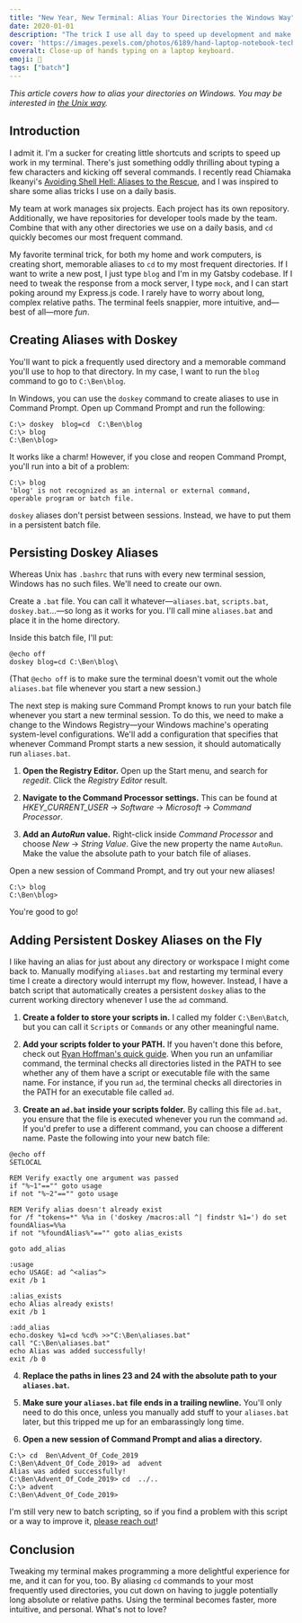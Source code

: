 ```yaml
---
title: "New Year, New Terminal: Alias Your Directories the Windows Way"
date: 2020-01-01
description: "The trick I use all day to speed up development and make Command Prompt delightful."
cover: 'https://images.pexels.com/photos/6189/hand-laptop-notebook-technology.jpg?auto=compress&cs=tinysrgb&dpr=2&h=650&w=940'
coveralt: Close-up of hands typing on a laptop keyboard.
emoji: 🦇
tags: ["batch"]
---
```


_This article covers how to alias your directories on Windows. You may be interested in [the Unix way](https://blog.benmyers.dev/alias-directories-unix/)._

## Introduction

I admit it. I'm a sucker for creating little shortcuts and scripts to speed up work in my terminal. There's just something oddly thrilling about typing a few characters and kicking off several commands. I recently read Chiamaka Ikeanyi's [Avoiding Shell Hell: Aliases to the Rescue](https://chiamakaikeanyi.dev/avoiding-shell-hell-aliases-to-the-rescue/), and I was inspired to share some alias tricks I use on a daily basis.

My team at work manages six projects. Each project has its own repository. Additionally, we have repositories for developer tools made by the team. Combine that with any other directories we use on a daily basis, and `cd` quickly becomes our most frequent command.

My favorite terminal trick, for both my home and work computers, is creating short, memorable aliases to `cd` to my most frequent directories. If I want to write a new post, I just type `blog` and I'm in my Gatsby codebase. If I need to tweak the response from a mock server, I type `mock`, and I can start poking around my Express.js code. I rarely have to worry about long, complex relative paths. The terminal feels snappier, more intuitive, and—best of all—more *fun*.

## Creating Aliases with Doskey

You'll want to pick a frequently used directory and a memorable command you'll use to hop to that directory. In my case, I want to run the `blog` command to go to `C:\Ben\blog`.

In Windows, you can use the `doskey` command to create aliases to use in Command Prompt. Open up Command Prompt and run the following:

```console
C:\> doskey  blog=cd  C:\Ben\blog
C:\> blog
C:\Ben\blog>
```

It works like a charm! However, if you close and reopen Command Prompt, you'll run into a bit of a problem:

```console
C:\> blog
'blog' is not recognized as an internal or external command,
operable program or batch file.
```

`doskey` aliases don't persist between sessions. Instead, we have to put them in a persistent batch file.

## Persisting Doskey Aliases

Whereas Unix has `.bashrc` that runs with every new terminal session, Windows has no such files. We'll need to create our own.

Create a `.bat` file. You can call it whatever—`aliases.bat`, `scripts.bat`, `doskey.bat`…—so long as it works for you. I'll call mine `aliases.bat` and place it in the home directory.

Inside this batch file, I'll put:

```batch {numberLines: true}:title=aliases.bat
@echo off
doskey blog=cd C:\Ben\blog\

```

(That `@echo off` is to make sure the terminal doesn't vomit out the whole `aliases.bat` file whenever you start a new session.)

The next step is making sure Command Prompt knows to run your batch file whenever you start a new terminal session. To do this, we need to make a change to the Windows Registry—your Windows machine's operating system-level configurations. We'll add a configuration that specifies that whenever Command Prompt starts a new session, it should automatically run `aliases.bat`.

1. **Open the Registry Editor.** Open up the Start menu, and search for _regedit_. Click the _Registry Editor_ result.

2. **Navigate to the Command Processor settings.**  This can be found at *HKEY_CURRENT_USER* → *Software* → *Microsoft* → *Command Processor*.

3. **Add an *AutoRun* value.** Right-click inside *Command Processor* and choose *New* → *String Value*. Give the new property the name `AutoRun`. Make the value the absolute path to your batch file of aliases.

Open a new session of Command Prompt, and try out your new aliases!

```console
C:\> blog
C:\Ben\blog>
```

You're good to go!

## Adding Persistent Doskey Aliases on the Fly

I like having an alias for just about any directory or workspace I might come back to. Manually modifying `aliases.bat` and restarting my terminal every time I create a directory would interrupt my flow, however. Instead, I have a batch script that automatically creates a persistent `doskey` alias to the current working directory whenever I use the `ad` command.

1. **Create a folder to store your scripts in.** I called my folder `C:\Ben\Batch`, but you can call it `Scripts` or `Commands` or any other meaningful name.

2. **Add your scripts folder to your PATH.** If you haven't done this before, check out [Ryan Hoffman's quick guide](https://www.architectryan.com/2018/03/17/add-to-the-path-on-windows-10/). When you run an unfamiliar command, the terminal checks all directories listed in the PATH to see whether any of them have a script or executable file with the same name. For instance, if you run `ad`, the terminal checks all directories in the PATH for an executable file called `ad`.

3. **Create an `ad.bat` inside your scripts folder.** By calling this file `ad.bat`, you ensure that the file is executed whenever you run the command `ad`. If you'd prefer to use a different command, you can choose a different name. Paste the following into your new batch file:

```batch {numberLines: true}{23-24}:title=ad.bat
@echo off
SETLOCAL

REM Verify exactly one argument was passed
if "%~1"=="" goto usage
if not "%~2"=="" goto usage

REM Verify alias doesn't already exist
for /f "tokens=*" %%a in ('doskey /macros:all ^| findstr %1=') do set foundAlias=%%a
if not "%foundAlias%"=="" goto alias_exists

goto add_alias

:usage
echo USAGE: ad ^<alias^>
exit /b 1

:alias_exists
echo Alias already exists!
exit /b 1

:add_alias
echo.doskey %1=cd %cd% >>"C:\Ben\aliases.bat"
call "C:\Ben\aliases.bat"
echo Alias was added successfully!
exit /b 0
```

4. **Replace the paths in lines 23 and 24 with the absolute path to your `aliases.bat`.**

5. **Make sure your `aliases.bat` file ends in a trailing newline.** You'll only need to do this once, unless you manually add stuff to your `aliases.bat` later, but this tripped me up for an embarassingly long time.

6. **Open a new session of Command Prompt and alias a directory.**

```console
C:\> cd  Ben\Advent_Of_Code_2019
C:\Ben\Advent_Of_Code_2019> ad  advent
Alias was added successfully!
C:\Ben\Advent_Of_Code_2019> cd  ../..
C:\> advent
C:\Ben\Advent_Of_Code_2019>
```

I'm still very new to batch scripting, so if you find a problem with this script or a way to improve it, [please reach out](https://www.twitter.com/BenDMyers)!

## Conclusion

Tweaking my terminal makes programming a more delightful experience for me, and it can for you, too. By aliasing `cd` commands to your most frequently used directories, you cut down on having to juggle potentially long absolute or relative paths. Using the terminal becomes faster, more intuitive, and personal. What's not to love?